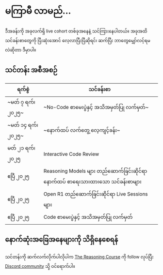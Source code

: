 # မကြာမီ လာမည်...

ဒီအခန်းကို အခုလက်ရှိ live cohort တစ်ခုအနေနဲ့ သင်ကြားနေပါတယ်။ အခုအထိ သင်ခန်းစာတွေကို ပြီးဆုံးအောင် လေ့လာပြီးပြီဆိုရင်၊ ဆက်ပြီး ဘာတွေမျှော်လင့်ရမလဲဆိုတာ ဒီမှာပါ။

## သင်တန်း အစီအစဉ်

| ရက်စွဲ | သင်ခန်းစာ |
|------|------|
| ~မတ် ၇ ရက်၊ ၂၀၂၅~ | ~No-Code စာမေးပွဲနှင့် အသိအမှတ်ပြု လက်မှတ်~ |
| ~မတ် ၁၄ ရက်၊ ၂၀၂၅~ | ~နောက်ထပ် လက်တွေ့ လေ့ကျင့်ခန်း~ |
| မတ် ၂၁ ရက်၊ ၂၀၂၅ | Interactive Code Review |
| ဧပြီ ၂၀၂၅ | Reasoning Models များ တည်ဆောက်ခြင်းဆိုင်ရာ နောက်ထပ် စာရေးသားထားသော သင်ခန်းစာများ |
| ဧပြီ ၂၀၂၅ | Open R1 တည်ဆောက်ခြင်းဆိုင်ရာ Live Sessions များ |
| ဧပြီ ၂၀၂၅ | Code စာမေးပွဲနှင့် အသိအမှတ်ပြု လက်မှတ် |

## နောက်ဆုံးအခြေအနေများကို သိရှိနေစေရန်

သင်တန်းကို ဆက်လက်လိုက်ပါလိုပါက [The Reasoning Course](https://huggingface.co/reasoning-course) ကို follow လုပ်ပြီး [Discord community](https://discord.gg/F3vZujJH) သို့ ဝင်ရောက်ပါ။